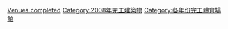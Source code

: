 {{Commonscat|Sports venues built in 2008}}
{{10years|21世紀|完工體育場館|2008|各年份完工體育場館}}

[[Category:2008年體育|Venues completed]]
[[Category:2008年完工建築物|Category:2008年完工建築物]]
[[Category:各年份完工體育場館|Category:各年份完工體育場館]]